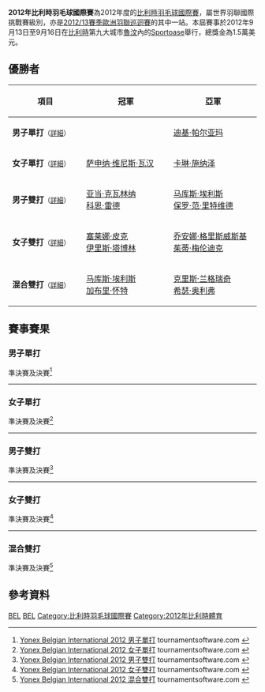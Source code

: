 {{noteTA|G1=Badminton}}
{{infobox badminton event
|name           = 2012年比利時羽毛球國際賽
|image          = 
|size           = 
|caption        =
|dates          = 2012年9月13日－9月16日
|number_edition = 
|level          = 4A
|prize_money    = 1.5萬美元
|location       = {{BEL}}[[魯汶|魯汶]]
|venue          = Sportoase
|previous       = 2011年比利時羽毛球國際賽 
|next           = 2013年比利時羽毛球國際賽
}}
'''2012年比利時羽毛球國際賽'''為2012年度的[[比利時羽毛球國際賽|比利時羽毛球國際賽]]，屬世界羽聯國際挑戰賽級別，亦是[[2012/13賽季歐洲羽聯巡迴賽|2012/13賽季歐洲羽聯巡迴賽]]的其中一站。本屆賽事於2012年9月13日至9月16日在[[比利時|比利時]]第九大城市[[魯汶|魯汶]]內的[[Sportoase|Sportoase]]舉行，總獎金為1.5萬美元。

== 優勝者 ==
{| class=wikitable style="font-size:small"
!width="200"|項目
!width="250"|冠軍
!width="250"|亞軍
|-
|'''男子單打'''<small>（[[#男子單打|詳細]]）</small>
|{{nowrap|{{flagicon|INA}} [[安德鲁·库尔尼亚万·泰德乔诺|安德鲁·库尔尼亚万·泰德乔诺]]}}
|{{flagicon|NED}} [[迪基·帕尔亚玛|迪基·帕尔亚玛]]
|-
|'''女子單打'''<small>（[[#女子單打|詳細]]）</small>
|{{flagicon|FRA}} [[萨申纳·维尼斯·瓦汉|萨申纳·维尼斯·瓦汉]]
|{{flagicon|GER}} [[卡琳·施纳泽|卡琳·施纳泽]]
|-
|'''男子雙打'''<small>（[[#男子雙打|詳細]]）</small>
|{{flagicon|POL}} [[亚当·克瓦林纳|亚当·克瓦林纳]]<br/>{{flagicon|NED}} [[科恩·雷德|科恩·雷德]]
|{{flagicon|ENG}} [[马库斯·埃利斯|马库斯·埃利斯]]<br/>{{flagicon|SCO}} [[保罗·范·里特维德|保罗·范·里特维德]]
|-
|'''女子雙打'''<small>（[[#女子雙打|詳細]]）</small>
|{{flagicon|NED}} [[塞莱娜·皮克|塞莱娜·皮克]]<br/>{{flagicon|NED}} [[伊里斯·塔博林|伊里斯·塔博林]]
|{{flagicon|GER}} [[乔安娜·格里斯威斯基|乔安娜·格里斯威斯基]]<br/>{{flagicon|NED}} [[茱蒂·梅伦迪克|茱蒂·梅伦迪克]]
|-
|'''混合雙打'''<small>（[[#混合雙打|詳細]]）</small>
|{{flagicon|ENG}} [[马库斯·埃利斯|马库斯·埃利斯]]<br/>{{flagicon|ENG}} [[加布里·怀特|加布里·怀特]]
|{{flagicon|ENG}} [[克里斯·兰格瑞奇|克里斯·兰格瑞奇]]<br/>{{flagicon|ENG}} [[希瑟·奥利弗|希瑟·奥利弗]]
|}

== 賽事賽果 ==
=== 男子單打 ===
;準決賽及決賽<ref name="MS">[http://bwf.tournamentsoftware.com/sport/draw.aspx?id=F94B7A76-97C8-46B1-AD22-785223C1C409&draw=3 Yonex Belgian International 2012 男子單打] tournamentsoftware.com {{en}}</ref>
{{4TeamBracket-Tennis3-v2
| team-width=200
| RD1-seed1=
| RD1-team1={{flagicon|LTU}} [[凯斯图蒂斯·纳维茨卡斯|凯斯图蒂斯·纳维茨卡斯]]
| RD1-score1-1=16
| RD1-score1-2=13
| RD1-score1-3=
| RD1-seed2=3
| RD1-team2='''{{nowrap|{{flagicon|INA}} [[安德鲁·库尔尼亚万·泰德乔诺|安德鲁·库尔尼亚万·泰德乔诺]]}}
| RD1-score2-1='''21
| RD1-score2-2='''21
| RD1-score2-3=

| RD1-seed3=7
| RD1-team3='''{{flagicon|NED}} [[迪基·帕尔亚玛|迪基·帕尔亚玛]]
| RD1-score3-1='''21
| RD1-score3-2='''21
| RD1-score3-3=
| RD1-seed4=
| RD1-team4={{flagicon|GER}} [[卢卡斯·施密特|卢卡斯·施密特]]
| RD1-score4-1=13
| RD1-score4-2=16
| RD1-score4-3=

| RD2-seed1=3
| RD2-team1='''{{nowrap|{{flagicon|INA}} [[安德鲁·库尔尼亚万·泰德乔诺|安德鲁·库尔尼亚万·泰德乔诺]]}}
| RD2-score1-1=17
| RD2-score1-2='''21
| RD2-score1-3='''21
| RD2-seed2=7
| RD2-team2={{flagicon|NED}} [[迪基·帕尔亚玛|迪基·帕尔亚玛]]
| RD2-score2-1='''21
| RD2-score2-2=8
| RD2-score2-3=13
}}
----

=== 女子單打 ===
;準決賽及決賽<ref name="WS">[http://bwf.tournamentsoftware.com/sport/draw.aspx?id=F94B7A76-97C8-46B1-AD22-785223C1C409&draw=5 Yonex Belgian International 2012 女子單打] tournamentsoftware.com {{en}}</ref>
{{4TeamBracket-Tennis3-v2
| team-width=200
| RD1-seed1=7
| RD1-team1={{flagicon|SUI}} [[萨布丽娜·贾奎特|萨布丽娜·贾奎特]]
| RD1-score1-1=19
| RD1-score1-2=11
| RD1-score1-3=
| RD1-seed2=5
| RD1-team2='''{{flagicon|GER}} [[卡琳·施纳泽|卡琳·施纳泽]]
| RD1-score2-1='''21
| RD1-score2-2='''21
| RD1-score2-3=

| RD1-seed3=6
| RD1-team3='''{{flagicon|FRA}} [[萨申纳·维尼斯·瓦汉|萨申纳·维尼斯·瓦汉]]
| RD1-score3-1='''22
| RD1-score3-2='''21
| RD1-score3-3=
| RD1-seed4=2
| RD1-team4={{flagicon|CZE}} [[克里斯蒂娜·加文霍尔特|克里斯蒂娜·加文霍尔特]]
| RD1-score4-1=20
| RD1-score4-2=13
| RD1-score4-3=

| RD2-seed1=5
| RD2-team1={{flagicon|GER}} [[卡琳·施纳泽|卡琳·施纳泽]] (中途退出)
| RD2-score1-1='''21
| RD2-score1-2=22
| RD2-score1-3=''9
| RD2-seed2=6
| RD2-team2='''{{flagicon|FRA}} [[萨申纳·维尼斯·瓦汉|萨申纳·维尼斯·瓦汉]]
| RD2-score2-1=15
| RD2-score2-2='''24
| RD2-score2-3=''17
}}
----

=== 男子雙打 ===
;準決賽及決賽<ref name="MD">[http://bwf.tournamentsoftware.com/sport/draw.aspx?id=F94B7A76-97C8-46B1-AD22-785223C1C409&draw=7 Yonex Belgian International 2012 男子雙打] tournamentsoftware.com {{en}}</ref>
{{4TeamBracket-Tennis3-v2
| team-width=200
| RD1-seed1=5
| RD1-team1='''{{flagicon|POL}} [[亚当·克瓦林纳|亚当·克瓦林纳]]<br/> {{flagicon|NED}} [[科恩·雷德|科恩·雷德]]
| RD1-score1-1='''21
| RD1-score1-2='''21
| RD1-score1-3=
| RD1-seed2=6
| RD1-team2={{flagicon|ENG}} [[克里斯·兰格瑞奇|克里斯·兰格瑞奇]]<br/> {{flagicon|ENG}} [[彼得·米尔斯|彼得·米尔斯]]
| RD1-score2-1=12
| RD1-score2-2=12
| RD1-score2-3=

| RD1-seed3=8
| RD1-team3='''{{flagicon|ENG}} [[马库斯·埃利斯|马库斯·埃利斯]]<br/> {{flagicon|SCO}} [[保罗·范·里特维德|保罗·范·里特维德]]
| RD1-score3-1='''21
| RD1-score3-2='''21
| RD1-score3-3=
| RD1-seed4=
| RD1-team4={{flagicon|NED}} [[鲁德·博世|鲁德·博世]]<br/> {{flagicon|NED}} [[吉姆·米德尔贝格|吉姆·米德尔贝格]]
| RD1-score4-1=17
| RD1-score4-2=14
| RD1-score4-3=

| RD2-seed1=5
| RD2-team1='''{{flagicon|POL}} [[亚当·克瓦林纳|亚当·克瓦林纳]]<br/> {{flagicon|NED}} [[科恩·雷德|科恩·雷德]]
| RD2-score1-1='''21
| RD2-score1-2='''21
| RD2-score1-3=
| RD2-seed2=8
| RD2-team2={{flagicon|ENG}} [[马库斯·埃利斯|马库斯·埃利斯]]<br/> {{flagicon|SCO}} [[保罗·范·里特维德|保罗·范·里特维德]]
| RD2-score2-1=18
| RD2-score2-2=17
| RD2-score2-3=
}}
----

=== 女子雙打 ===
;準決賽及決賽<ref name="WD">[http://bwf.tournamentsoftware.com/sport/draw.aspx?id=F94B7A76-97C8-46B1-AD22-785223C1C409&draw=9 Yonex Belgian International 2012 女子雙打] tournamentsoftware.com {{en}}</ref>
{{4TeamBracket-Tennis3-v2
| team-width=200
| RD1-seed1=
| RD1-team1={{flagicon|RUS}} [[伊琳娜·克列布科|伊琳娜·克列布科]]<br/> {{flagicon|RUS}} [[克谢尼娅·波利卡波娃|克谢尼娅·波利卡波娃]]
| RD1-score1-1=16
| RD1-score1-2=10
| RD1-score1-3=
| RD1-seed2=
| RD1-team2='''{{flagicon|GER}} [[乔安娜·格里斯威斯基|乔安娜·格里斯威斯基]]<br/> {{flagicon|NED}} [[茱蒂·梅伦迪克|茱蒂·梅伦迪克]]
| RD1-score2-1='''21
| RD1-score2-2='''21
| RD1-score2-3=

| RD1-seed3=3
| RD1-team3={{flagicon|BUL}} [[加夫列拉·斯托伊娃|加夫列拉·斯托伊娃]]<br/> {{flagicon|BUL}} [[斯蒂法尼·斯托伊娃|斯蒂法尼·斯托伊娃]]
| RD1-score3-1=17
| RD1-score3-2=14
| RD1-score3-3=
| RD1-seed4=2
| RD1-team4='''{{flagicon|NED}} [[塞莱娜·皮克|塞莱娜·皮克]]<br/> {{flagicon|NED}} [[伊里斯·塔博林|伊里斯·塔博林]]
| RD1-score4-1='''21
| RD1-score4-2='''21
| RD1-score4-3=

| RD2-seed1=
| RD2-team1={{flagicon|GER}} [[乔安娜·格里斯威斯基|乔安娜·格里斯威斯基]]<br/> {{flagicon|NED}} [[茱蒂·梅伦迪克|茱蒂·梅伦迪克]]
| RD2-score1-1=11
| RD2-score1-2=13
| RD2-score1-3=
| RD2-seed2=2
| RD2-team2='''{{flagicon|NED}} [[塞莱娜·皮克|塞莱娜·皮克]]<br/> {{flagicon|NED}} [[伊里斯·塔博林|伊里斯·塔博林]]
| RD2-score2-1='''21
| RD2-score2-2='''21
| RD2-score2-3=
}}
----

=== 混合雙打 ===
;準決賽及決賽<ref name="XD">[http://bwf.tournamentsoftware.com/sport/draw.aspx?id=F94B7A76-97C8-46B1-AD22-785223C1C409&draw=11 Yonex Belgian International 2012 混合雙打] tournamentsoftware.com {{en}}</ref>
{{4TeamBracket-Tennis3-v2
| team-width=200
| RD1-seed1=Q
| RD1-team1='''{{flagicon|ENG}} [[克里斯·兰格瑞奇|克里斯·兰格瑞奇]]<br/> {{flagicon|ENG}} [[希瑟·奥利弗|希瑟·奥利弗]]
| RD1-score1-1='''21
| RD1-score1-2='''21
| RD1-score1-3=
| RD1-seed2=4
| RD1-team2={{flagicon|NED}} [[戴夫·胡达巴克什|戴夫·胡达巴克什]]<br/> {{flagicon|NED}} [[塞莱娜·皮克|塞莱娜·皮克]]
| RD1-score2-1=13
| RD1-score2-2=13
| RD1-score2-3=

| RD1-seed3=6
| RD1-team3='''{{flagicon|ENG}} [[马库斯·埃利斯|马库斯·埃利斯]]<br/> {{flagicon|ENG}} [[加布里·怀特|加布里·怀特]]
| RD1-score3-1=19
| RD1-score3-2='''21
| RD1-score3-3='''21
| RD1-seed4=Q
| RD1-team4={{flagicon|DEN}} [[安德斯·斯考劳普·拉斯姆森|安德斯·斯考劳普·拉斯姆森]]<br/> {{flagicon|DEN}} [[莉娜·格雷巴克|莉娜·格雷巴克]]
| RD1-score4-1='''21
| RD1-score4-2=6
| RD1-score4-3=19

| RD2-seed1=Q
| RD2-team1={{flagicon|ENG}} [[克里斯·兰格瑞奇|克里斯·兰格瑞奇]]<br/> {{flagicon|ENG}} [[希瑟·奥利弗|希瑟·奥利弗]]
| RD2-score1-1='''21
| RD2-score1-2=10
| RD2-score1-3=17
| RD2-seed2=6
| RD2-team2='''{{flagicon|ENG}} [[马库斯·埃利斯|马库斯·埃利斯]]<br/> {{flagicon|ENG}} [[加布里·怀特|加布里·怀特]]
| RD2-score2-1=9
| RD2-score2-2='''21
| RD2-score2-3='''21
}}

== 參考資料 ==
{{Reflist}}

[[Category:2012年世界羽聯國際挑戰賽|BEL]]
[[Category:2012/13賽季歐洲羽聯巡迴賽|BEL]]
[[Category:比利時羽毛球國際賽|Category:比利時羽毛球國際賽]]
[[Category:2012年比利時體育|Category:2012年比利時體育]]